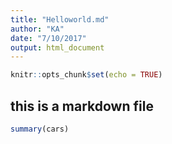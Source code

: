 ```yaml
---
title: "Helloworld.md"
author: "KA"
date: "7/10/2017"
output: html_document
---
```



```r
knitr::opts_chunk$set(echo = TRUE)
```


## this is a markdown file

```r
summary(cars)
```

